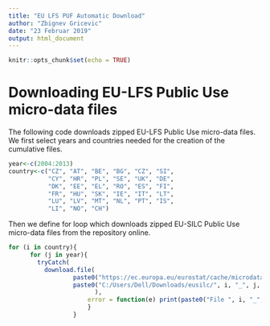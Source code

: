 ---
title: "EU LFS PUF Automatic Download"
author: "Zbignev Gricevic"
date: "23 Februar 2019"
output: html_document
---

```{r setup, include=FALSE}
knitr::opts_chunk$set(echo = TRUE)
```

# Downloading EU-LFS Public Use micro-data files

The following code downloads zipped EU-LFS Public Use micro-data files. We first select years
and countries needed for the creation of the cumulative files.

```{r echo=TRUE, warning=FALSE, message=FALSE}
year<-c(2004:2013)
country<-c("CZ", "AT", "BE", "BG", "CZ", "SI",
           "CY", "HR", "PL", "SE", "UK", "DE", 
           "DK", "EE", "EL", "RO", "ES", "FI", 
           "FR", "HU", "SK", "IE", "IT", "LT", 
           "LU", "LV", "MT", "NL", "PT", "IS",
           "LI", "NO", "CH")
```

Then we define for loop which downloads zipped EU-SILC Public Use micro-data files from the repository online.

```{r echo=TRUE, warning=FALSE, message=FALSE}
for (i in country){
      for (j in year){
        tryCatch(      
          download.file(
                  paste0("https://ec.europa.eu/eurostat/cache/microdata/lfs/", i, "_", j, "_LFS.zip"),
                  paste0("C:/Users/Dell/Downloads/eusilc/", i, "_", j, "_LFS.zip")
                        ),
                      error = function(e) print(paste0("File ", i, "_", j, "_LFS.zip does not exist")))
                      }
                  }

```
